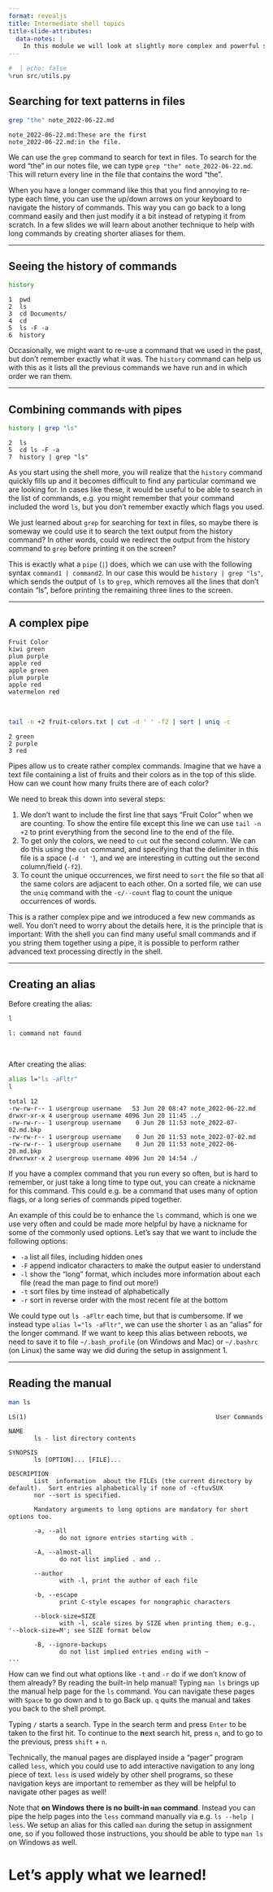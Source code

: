 ```yaml
---
format: revealjs
title: Intermediate shell topics
title-slide-attributes:
  data-notes: |
    In this module we will look at slightly more complex and powerful shell workflows.
---
```


```python
#  | echo: false
%run src/utils.py
```


## Searching for text patterns in files

```sh
grep "the" note_2022-06-22.md
```

```out
note_2022-06-22.md:These are the first
note_2022-06-22.md:in the file.
```


:::{.notes}
We can use the `grep` command to search for text in files.
To search for the word "the" in our notes file,
we can type `grep "the" note_2022-06-22.md`.
This will return every line in the file that contains the word "the".

When you have a longer command like this that you find annoying to re-type each time,
you can use the up/down arrows on your keyboard to navigate the history of commands.
This way you can go back to a long command easily
and then just modify it a bit instead of retyping it from scratch.
In a few slides we will learn about another technique to help with long commands
by creating shorter aliases for them.
:::

---

## Seeing the history of commands

```sh
history
```

```out
1  pwd
2  ls
3  cd Documents/
4  cd
5  ls -F -a
6  history
```


:::{.notes}
Occasionally,
we might want to re-use a command that we used in the past,
but don't remember exactly what it was.
The `history` command can help us with this
as it lists all the previous commands we have run
and in which order we ran them.
:::

---

## Combining commands with pipes

```sh
history | grep "ls"
```

```out
2  ls
5  cd ls -F -a
7  history | grep "ls"
```


:::{.notes}
As you start using the shell more,
you will realize that the `history` command quickly fills up
and it becomes difficult to find any particular command we are looking for.
In cases like these,
it would be useful to be able to search in the list of commands,
e.g. you might remember that your command included the word `ls`,
but you don't remember exactly which flags you used.

We just learned about `grep` for searching for text in files,
so maybe there is someway we could use it
to search the text output from the history command?
In other words,
could we redirect the output from the history command to `grep`
before printing it on the screen?

This is exactly what a `pipe` (`|`) does,
which we can use with the following syntax `command1 | command2`.
In our case this would be `history | grep "ls"`,
which sends the output of `ls` to `grep`,
which removes all the lines that don't contain "ls",
before printing the remaining three lines to the screen.
:::

---

## A complex pipe

```text
Fruit Color
kiwi green
plum purple
apple red
apple green
plum purple
apple red
watermelon red
```

<br>

```sh
tail -n +2 fruit-colors.txt | cut -d ' ' -f2 | sort | uniq -c
```

```out
2 green
2 purple
3 red
```


:::{.notes}
Pipes allow us to create rather complex commands.
Imagine that we have a text file containing a list of fruits and their colors
as in the top of this slide.
How can we count how many fruits there are of each color?

We need to break this down into several steps:

1. We don't want to include the first line that says "Fruit Color" when we are counting. To show the entire file except this line we can use `tail -n +2` to print everything from the second line to the end of the file.
2. To get only the colors, we need to `cut` out the second column. We can do this using the `cut` command, and specifying that the delimiter in this file is a space (`-d ' '`), and we are interesting in cutting out the second column/field (`-f2`).
3. To count the unique occurrences, we first need to `sort` the file so that all the same colors are adjacent to each other. On a sorted file, we can use the `uniq` command with the `-c/--count` flag to count the unique occurrences of words.

This is a rather complex pipe and we introduced a few new commands as well.
You don't need to worry about the details here,
it is the principle that is important:
With the shell you can find many useful small commands
and if you string them together using a pipe,
it is possible to perform rather advanced text processing directly in the shell.
:::

---

## Creating an alias

Before creating the alias:

```sh
l
```

```out
l: command not found
```

<br>

After creating the alias:

```sh
alias l="ls -aFltr"
l
```

```out
total 12
-rw-rw-r-- 1 usergroup username   53 Jun 20 08:47 note_2022-06-22.md
drwxr-xr-x 4 usergroup username 4096 Jun 20 11:45 ../
-rw-rw-r-- 1 usergroup username    0 Jun 20 11:53 note_2022-07-02.md.bkp
-rw-rw-r-- 1 usergroup username    0 Jun 20 11:53 note_2022-07-02.md
-rw-rw-r-- 1 usergroup username    0 Jun 20 11:53 note_2022-06-20.md.bkp
drwxrwxr-x 2 usergroup username 4096 Jun 20 14:54 ./
```


:::{.notes}
If you have a complex command that you run every so often,
but is hard to remember,
or just take a long time to type out,
you can create a nickname for this command.
This could e.g. be a command that uses many of option flags,
or a long series of commands piped together.

An example of this could be to enhance the `ls` command,
which is one we use very often and could be made more helpful
by have a nickname for some of the commonly used options.
Let's say that we want to include the following options:

- `-a` list all files, including hidden ones
- `-F` append indicator characters to make the output easier to understand
- `-l` show the "long" format, which includes more information about each file (read the man page to find out more!)
- `-t` sort files by time instead of alphabetically
- `-r` sort in reverse order with the most recent file at the bottom

We could type out `ls -aFltr` each time, but that is cumbersome.
If we instead type `alias l="ls -aFltr"`,
we can use the shorter `l` as an "alias" for the longer command.
If we want to keep this alias between reboots,
we need to save it to file `~/.bash_profile` (on Windows and Mac)
or `~/.bashrc` (on Linux)
the same way we did during the setup in assignment 1.
:::

---

## Reading the manual

```sh
man ls
```

```out
LS(1)                                                    User Commands
 
NAME
       ls - list directory contents
 
SYNOPSIS
       ls [OPTION]... [FILE]...
 
DESCRIPTION
       List  information  about the FILEs (the current directory by default).  Sort entries alphabetically if none of -cftuvSUX
       nor --sort is specified.
 
       Mandatory arguments to long options are mandatory for short options too.
 
       -a, --all
              do not ignore entries starting with .
 
       -A, --almost-all
              do not list implied . and ..
 
       --author
              with -l, print the author of each file
 
       -b, --escape
              print C-style escapes for nongraphic characters
 
       --block-size=SIZE
              with -l, scale sizes by SIZE when printing them; e.g., '--block-size=M'; see SIZE format below
 
       -B, --ignore-backups
              do not list implied entries ending with ~
...
```


:::{.notes}
How can we find out what options like `-t` and `-r` do if we don't know of them already?
By reading the built-in help manual!
Typing `man ls` brings up the manual help page for the `ls` command.
You can navigate these pages with `Space` to go down and `b` to go Back up.
`q` quits the manual and takes you back to the shell prompt.

Typing `/` starts a search.
Type in the search term and press `Enter`
to be taken to the first hit.
To continue to the **n**ext search hit,
press `n`,
and to go to the previous,
press `shift` + `n`.

Technically,
the manual pages are displayed inside a "pager" program called `less`,
which you could use to add interactive navigation to any long piece of text.
`less` is used widely by other shell programs,
so these navigation keys are important to remember
as they will be helpful to navigate other pages as well!

Note that **on Windows there is no built-in `man` command**.
Instead you can pipe the help pages into the `less` command manually
via e.g. `ls --help | less`.
We setup an alias for this called `man` during the setup in assignment one,
so if you followed those instructions,
you should be able to type `man ls` on Windows as well.
:::


# Let’s apply what we learned!
